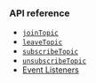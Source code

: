 <PlatformWrapper platform="linux-cpp">

### API reference

- [`joinTopic`](../reference/api#topicjoinpropsag_platform)
- [`leaveTopic`](../reference/api#topicleavepropsag_platform)
- [`subscribeTopic`](../reference/api#topicsubscribepropsag_platform)
- [`unsubscribeTopic`](../reference/api#topicunsubscribepropsag_platform)
- [Event Listeners](../reference/api#event-listeners)

</PlatformWrapper>
